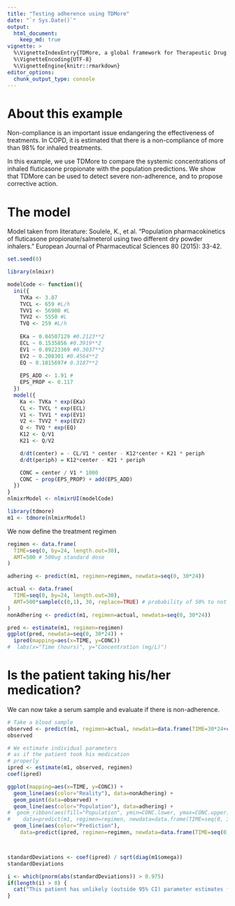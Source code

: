 ```yaml
---
title: "Testing adherence using TDMore"
date: "`r Sys.Date()`"
output:
  html_document:
    keep_md: true
vignette: >
  %\VignetteIndexEntry{TDMore, a global framework for Therapeutic Drug Monitoring (TDM)}
  %\VignetteEncoding{UTF-8}
  %\VignetteEngine{knitr::rmarkdown}
editor_options: 
  chunk_output_type: console
---
```

# About this example

Non-compliance is an important issue endangering the effectiveness of treatments. In COPD, it is estimated that there is a non-compliance of more than 98% for inhaled treatments.

In this example, we use TDMore to compare the systemic concentrations of inhaled fluticasone propionate with the population predictions. We show that TDMore can be used to detect severe non-adherence, and to propose corrective action.

# The model

Model taken from literature: Soulele, K., et al. "Population pharmacokinetics of fluticasone propionate/salmeterol using two different dry powder inhalers." European Journal of Pharmaceutical Sciences 80 (2015): 33-42.
```r
set.seed(0) 
```

```r
library(nlmixr)

modelCode <- function(){
  ini({
    TVKa <- 3.87
    TVCL <- 659 #L/h
    TVV1 <- 56900 #L
    TVV2 <- 5550 #L
    TVQ <- 259 #L/h
    
    EKa ~ 0.04507129 #0.2123**2
    ECL ~ 0.1535856 #0.3919**2
    EV1 ~ 0.09223369 #0.3037**2
    EV2 ~ 0.208301 #0.4564**2
    EQ ~ 0.1015697# 0.3187**2
    
    EPS_ADD <- 1.91 #
    EPS_PROP <- 0.117
  })
  model({
    Ka <- TVKa * exp(EKa)
    CL <- TVCL * exp(ECL)
    V1 <- TVV1 * exp(EV1)
    V2 <- TVV2 * exp(EV2)
    Q <- TVQ * exp(EQ)
    K12 <- Q/V1
    K21 <- Q/V2

    d/dt(center) = - CL/V1 * center - K12*center + K21 * periph
    d/dt(periph) = K12*center - K21 * periph

    CONC = center / V1 * 1000
    CONC ~ prop(EPS_PROP) + add(EPS_ADD)
  })
}
nlmixrModel <- nlmixrUI(modelCode)

library(tdmore)
m1 <- tdmore(nlmixrModel)
```


We now define the treatment regimen

```r
regimen <- data.frame(
  TIME=seq(0, by=24, length.out=30),
  AMT=500 # 500ug standard dose
)

adhering <- predict(m1, regimen=regimen, newdata=seq(0, 30*24))

actual <- data.frame(
  TIME=seq(0, by=24, length.out=30),
  AMT=500*sample(c(0,1), 30, replace=TRUE) # probability of 50% to not take the dose
)
nonAdhering <- predict(m1, regimen=actual, newdata=seq(0, 30*24))

pred <- estimate(m1, regimen=regimen)
ggplot(pred, newdata=seq(0, 30*24)) +
  ipred(mapping=aes(x=TIME, y=CONC))
#  labs(x="Time (hours)", y="Concentration (mg/L)")
```

# Is the patient taking his/her medication?
We can now take a serum sample and evaluate if there is non-adherence.

```r
# Take a blood sample
observed <- predict(m1, regimen=actual, newdata=data.frame(TIME=30*24+c(-16, 0), CONC=NA))
observed

# We estimate individual parameters
# as if the patient took his medication
# properly
ipred <- estimate(m1, observed, regimen)
coef(ipred)

ggplot(mapping=aes(x=TIME, y=CONC)) +
  geom_line(aes(color="Reality"), data=nonAdhering) +
  geom_point(data=observed) +
  geom_line(aes(color="Population"), data=adhering) +
#  geom_ribbon(aes(fill="Population", ymin=CONC.lower, ymax=CONC.upper), 
#    data=predict(m1, regimen=regimen, newdata=data.frame(TIME=seq(0, 30*24), CONC=NA), se.fit=TRUE), alpha=0.1) +
  geom_line(aes(color="Prediction"), 
    data=predict(ipred, regimen=regimen, newdata=data.frame(TIME=seq(0, 30*24), CONC=NA)))



standardDeviations <- coef(ipred) / sqrt(diag(m1$omega))
standardDeviations

i <- which(pnorm(abs(standardDeviations)) > 0.975)
if(length(i) > 0) {
  cat("This patient has unlikely (outside 95% CI) parameter estimates for ", names(i),". There may be a treatment adherence issue.")
}
```
